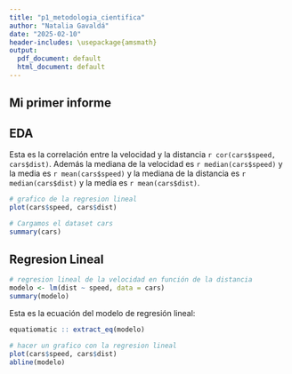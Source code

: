 ```yaml
---
title: "p1_metodologia_cientifica"
author: "Natalia Gavaldá"
date: "2025-02-10"
header-includes: \usepackage{amsmath}
output:
  pdf_document: default
  html_document: default
---
```



## Mi primer informe


## EDA

Esta es la correlación entre la velocidad y la distancia `r cor(cars$speed, cars$dist)`. Además la mediana de la velocidad es `r median(cars$speed)` y la media es `r mean(cars$speed)` y la mediana de la distancia es `r median(cars$dist)` y la media es `r mean(cars$dist)`.

```r

# grafico de la regresion lineal
plot(cars$speed, cars$dist)

```



```r

# Cargamos el dataset cars
summary(cars)

```




## Regresion Lineal


```r

# regresion lineal de la velocidad en función de la distancia
modelo <- lm(dist ~ speed, data = cars)
summary(modelo)

```

Esta es la ecuación del modelo de regresión lineal: 

```r

equatiomatic :: extract_eq(modelo)

```


```r

# hacer un grafico con la regresion lineal
plot(cars$speed, cars$dist)
abline(modelo)

```
